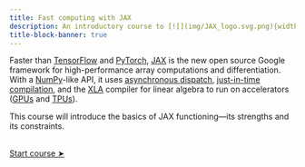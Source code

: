 ```yaml
---
title: Fast computing with JAX
description: An introductory course to [![](img/JAX_logo.svg.png){width="1.7em" fig-alt="noshadow"}](https://jax.readthedocs.io/)
title-block-banner: true
---
```


:::{.topdef}

Faster than [TensorFlow](https://www.tensorflow.org/) and [PyTorch](https://pytorch.org/), [JAX](https://jax.readthedocs.io/) is the new open source Google framework for high-performance array computations and differentiation. With a [NumPy](https://numpy.org/)-like API, it uses [asynchronous dispatch](https://en.wikipedia.org/wiki/Asynchrony_(computer_programming)), [just-in-time compilation](https://en.wikipedia.org/wiki/Just-in-time_compilation), and the [XLA](https://www.tensorflow.org/xla) compiler for linear algebra to run on accelerators ([GPUs](https://en.wikipedia.org/wiki/Graphics_processing_unit) and [TPUs](https://en.wikipedia.org/wiki/Tensor_Processing_Unit)).

This course will introduce the basics of JAX functioning—its strengths and its constraints.

:::

<br>
[[Start course ➤](jx_why.qmd)]{.topinline}
